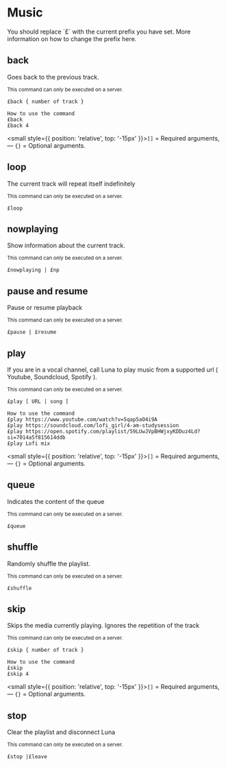 
# Music

<Callout emoji="ℹ️" background = 'bg-blue-100 dark:text-gray-800'>
    You should replace `£` with the current prefix you have set.
    More information on how to change the prefix here.
</Callout>

## back
Goes back to the previous track.

<small>This command can only be executed on a server.</small>

```
£back { number of track }

How to use the command
£back
£back 4
```
<small style={{ position: 'relative', top: '-15px' }}>`[]` = Required arguments, — `{}` = Optional arguments.</small>

## loop
The current track will repeat itself indefinitely

<small>This command can only be executed on a server.</small>

```
£loop
```

## nowplaying
Show information about the current track.

<small>This command can only be executed on a server.</small>

```
£nowplaying | £np
```

## pause and resume
Pause or resume playback

<small>This command can only be executed on a server.</small>

```
£pause | £resume
```

## play
If you are in a vocal channel, call Luna to play music from a supported url ( Youtube, Soundcloud, Spotify ).

<small>This command can only be executed on a server.</small>

```
£play [ URL | song ]

How to use the command
£play https://www.youtube.com/watch?v=5qap5aO4i9A
£play https://soundcloud.com/lofi_girl/4-am-studysession
£play https://open.spotify.com/playlist/59LUwJVpBHWjxyKDDuz4Ld?si=7014a5f815614ddb
£play Lofi mix
```
<small style={{ position: 'relative', top: '-15px' }}>`[]` = Required arguments, — `{}` = Optional arguments.</small>

## queue
Indicates the content of the queue

<small>This command can only be executed on a server.</small>

```
£queue
```

## shuffle
Randomly shuffle the playlist.

<small>This command can only be executed on a server.</small>

```
£shuffle
```

## skip
Skips the media currently playing. Ignores the repetition of the track

<small>This command can only be executed on a server.</small>

```
£skip { number of track }

How to use the command
£skip
£skip 4
```
<small style={{ position: 'relative', top: '-15px' }}>`[]` = Required arguments, — `{}` = Optional arguments.</small>

## stop
Clear the playlist and disconnect Luna

<small>This command can only be executed on a server.</small>

```
£stop |£leave
```